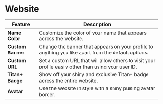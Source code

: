 # Website

| Feature           | Description                                                                                         |
| ----------------- | --------------------------------------------------------------------------------------------------- |
| **Name Color**    | Customize the color of your name that appears across the website.                                   |
| **Custom Banner** | Change the banner that appears on your profile to anything you like apart from the default options. |
| **Custom URL**    | Set a custom URL that will allow others to visit your profile easily other than using your user ID. |
| **Titan+ Badge**  | Show off your shiny and exclusive Titan+ badge across the entire website.                           |
| **Avatar**        | Use the website in style with a shiny pulsing avatar border.                                        |
